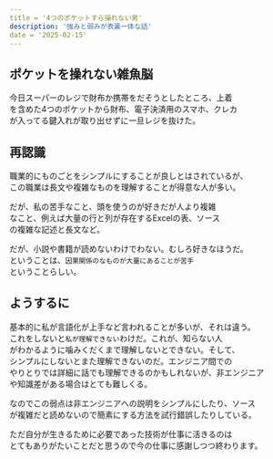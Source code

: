 ```yaml
---
title = '4つのポケットすら操れない男'
description: '強みと弱みが表裏一体な話'
date = '2025-02-15'
---
```


## ポケットを操れない雑魚脳
今日スーパーのレジで財布か携帯をだそうとしたところ、上着  
を含めた4つのポケットから財布、電子決済用のスマホ、クレカ  
が入ってる鍵入れが取り出せずに一旦レジを抜けた。  
  
## 再認識
職業的にものごとをシンプルにすることが良しとはされているが、  
この職業は長文や複雑なものを理解することが得意な人が多い。  
  
だが、私の苦手なこと、頭を使うのが好きだが人より複雑  
なこと、例えば大量の行と列が存在するExcelの表、ソース  
の複雑な記述と長文など。  
  
だが、小説や書籍が読めないわけでわない。むしろ好きなほうだ。  
ということは、`因果関係のなものが大量にあることが苦手`  
ということらしい。  

## ようするに
基本的に私が言語化が上手など言われることが多いが、それは違う。  
これをしないと`私が理解できない`わけだ。これが、知らない人  
がわかるように噛みくだくまで理解しないとできない。そして、  
シンプルにしないとまた理解できないのだ。エンジニア間での  
やりとりでは詳細に話でも理解できるのかもしれないが、非エンジニア  
や知識差がある場合はとても難しくる。  

なのでこの弱点は非エンジニアへの説明をシンプルにしたり、ソース  
が複雑だと読めないので簡素にする方法を試行錯誤したりしている。  
  
ただ自分が生きるために必要であった技術が仕事に活きるのは  
とてもありがたいことだと思うので今の仕事に感謝しつつ終わります。  
